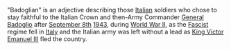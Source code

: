 "Badoglian" is an adjective describing those [[Italian]] soldiers who chose to stay faithful to the Italian Crown and then-Army Commander [[General Badoglio]] after [[September 8th]] [[1943]], during [[World War II]], as the [[Fascist]] regime fell in [[Italy]] and the Italian army was left without a lead as [[King Victor Emanuel III]] fled the country.